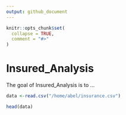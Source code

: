 ```yaml
---
output: github_document
---
```


<!-- README.md is generated from README.Rmd. Please edit that file -->

```r
knitr::opts_chunk$set(
  collapse = TRUE,
  comment = "#>"
)
```

# Insured_Analysis

<!-- badges: start -->
<!-- badges: end -->

The goal of Insured_Analysis is to ...

<!--What is special about using `README.Rmd` instead of just `README.md`? You can include R chunks like so:-->

```r
data <-read.csv("/home/abel/insurance.csv")
```

<!--You'll still need to render `README.Rmd` regularly, to keep `README.md` up-to-date. `devtools::build_readme()` is handy for this. You could also use GitHub Actions to re-render `README.Rmd` every time you push. An example workflow can be found here: <https://github.com/r-lib/actions/tree/master/examples>.-->

<!--You can also embed plots, for example:-->

```r
head(data)
```

<!--In that case, don't forget to commit and push the resulting figure files, so they display on GitHub.-->
